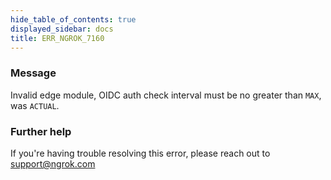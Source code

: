 ```yaml
---
hide_table_of_contents: true
displayed_sidebar: docs
title: ERR_NGROK_7160
---
```




### Message

Invalid edge module, OIDC auth check interval must be no greater than `MAX`, was `ACTUAL`.

<ErrorDetails error="err_ngrok_7160" />

### Further help

If you're having trouble resolving this error, please reach out to [support@ngrok.com](mailto:support@ngrok.com?subject=Help%20with%20ERR_NGROK_7160)
